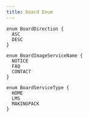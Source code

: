 ```yaml
---
title: board Enum
---
```



```js:title=BoardDirection
enum BoardDirection {
  ASC
  DESC
}
```

```js:title=BoardImageServiceName
enum BoardImageServiceName {
  NOTICE
  FAQ
  CONTACT
}
```

```js:title=BoardServiceType
enum BoardServiceType {
  HOME
  LMS
  MAKINGPACK
}
```
